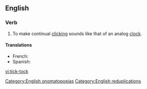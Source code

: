 {{also|ticktock|tick tock}}
==English==

===Verb===
{{en-verb|head=[[tick]]-[[tock]]}}

# To make continual [[click]]ing sounds like that of an analog [[clock]].

====Translations====
{{trans-top|make clicking sounds}}
* French: {{t+|fr|tictaquer}}
* Spanish: {{t|es|tictaquear}}
{{trans-mid}}
{{trans-bottom}}

[[Category:English onomatopoeias]]
[[Category:English reduplications]]

[[vi:tick-tock]]